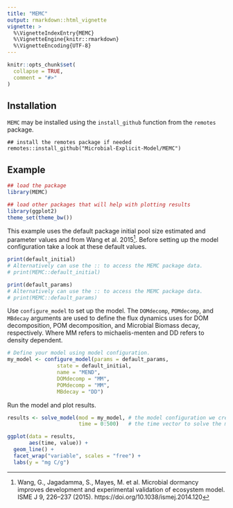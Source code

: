 ```yaml
---
title: "MEMC"
output: rmarkdown::html_vignette
vignette: >
  %\VignetteIndexEntry{MEMC}
  %\VignetteEngine{knitr::rmarkdown}
  %\VignetteEncoding{UTF-8}
---
```


```r
knitr::opts_chunk$set(
  collapse = TRUE,
  comment = "#>"
)
```

## Installation

`MEMC` may be installed using the `install_github` function from the `remotes` package. 

```
## install the remotes package if needed
remotes::install_github("Microbial-Explicit-Model/MEMC") 
````

## Example

```r
## load the package
library(MEMC)

## load other packages that will help with plotting results 
library(ggplot2)
theme_set(theme_bw())
```

This example uses the default package initial pool size estimated and parameter values and from Wang et al. 2015^[Wang, G., Jagadamma, S., Mayes, M. et al. Microbial dormancy improves development and experimental validation of ecosystem model. ISME J 9, 226–237 (2015). https://doi.org/10.1038/ismej.2014.120]. Before setting up the model configuration take a look at these default values. 

```r
print(default_initial)
# Alternatively can use the :: to access the MEMC package data. 
# print(MEMC::default_initial)
```


```r
print(default_params)
# Alternatively can use the :: to access the MEMC package data. 
# print(MEMC::default_params)
```

Use `configure_model` to set up the model. The `DOMdecomp`, `POMdecomp`, and `MBdecay` arguments are used to define the flux dynamics uses for DOM decomposition, POM decomposition, and Microbial Biomass decay, respectively. Where MM refers to michaelis-menten and DD refers to density dependent. 

```r
# Define your model using model configuration. 
my_model <- configure_model(params = default_params, 
                state = default_initial, 
                name = "MEND", 
                DOMdecomp = "MM", 
                POMdecomp = "MM", 
                MBdecay = "DD")
```

Run the model and plot results. 

```r
results <- solve_model(mod = my_model, # the model configuration we created above
                       time = 0:500)   # the time vector to solve the model for 
```


```r
ggplot(data = results, 
       aes(time, value)) + 
  geom_line() + 
  facet_wrap("variable", scales = "free") + 
  labs(y = "mg C/g") 
```
